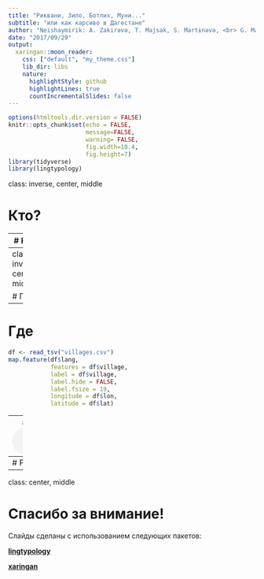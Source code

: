 ```yaml
---
title: "Риквани, Зило, Ботлих, Муни..."
subtitle: "или как карсиво в Дагестане"
author: "Neishaymirik: A. Zakirəvə, T. Majsak, S. Martɨnəvə, <br> G. Maros, N. ʁoʃã, S. Verɦeːjs"
date: "2017/09/29"
output:
  xaringan::moon_reader:
    css: ["default", "my_theme.css"]
    lib_dir: libs
    nature:
      highlightStyle: github
      highlightLines: true
      countIncrementalSlides: false
---
```


```r
options(htmltools.dir.version = FALSE)
knitr::opts_chunk$set(echo = FALSE,
                      message=FALSE,
                      warning= FALSE,
                      fig.width=10.4,
                      fig.height=7)
library(tidyverse)
library(lingtypology)
```

class: inverse, center, middle

# Кто?

---
# Кто?

- Neishaymirik
  - **Не**ж Рошан
  - Са**ша** Мартынова
  - **Ай**гуль
  - Са**мир**а Ферхеес
  - Га**рик** Мороз
- Тимур Майсак

---
class: inverse, center, middle

# Где
---

# Где
```r
df <- read_tsv("villages.csv")
map.feature(df$lang, 
            features = df$village,
            label = df$village,
            label.hide = FALSE,
            label.fsize = 19,
            longitude = df$lon,
            latitude = df$lat)
```

---
# Sound example
Пример звука: 
<audio controls>
  <source src="https://raw.githubusercontent.com/agricolamz/2017_Zilo_fieldwork_prezi/master/sound.WAV" type="audio/wav">
</audio>


---
# Picture example
![](https://raw.githubusercontent.com/agricolamz/2017_Zilo_fieldwork_prezi/master/piс_1.jpg)


---



class: center, middle

# Спасибо за внимание!

Слайды сделаны с использованием следующих пакетов:

[**lingtypology**](https://ropensci.github.io/lingtypology/)

[**xaringan**](https://github.com/yihui/xaringan)
